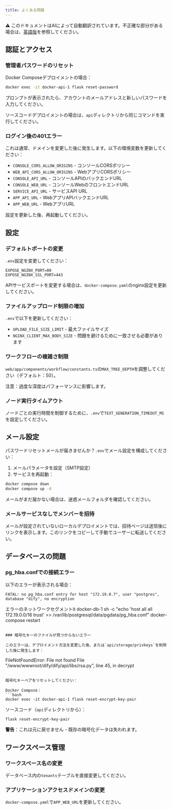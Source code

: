 ```yaml
---
title: よくある問題
---
```


<Note> ⚠️ このドキュメントはAIによって自動翻訳されています。不正確な部分がある場合は、[英語版](/en/self-hosting/troubleshooting/common-issues)を参照してください。</Note>

## 認証とアクセス

### 管理者パスワードのリセット

Docker Composeデプロイメントの場合：

```bash
docker exec -it docker-api-1 flask reset-password
```

プロンプトが表示されたら、アカウントのメールアドレスと新しいパスワードを入力してください。

ソースコードデプロイメントの場合は、`api`ディレクトリから同じコマンドを実行してください。

### ログイン後の401エラー

これは通常、ドメインを変更した後に発生します。以下の環境変数を更新してください：

- `CONSOLE_CORS_ALLOW_ORIGINS` - コンソールCORSポリシー
- `WEB_API_CORS_ALLOW_ORIGINS` - WebアプリCORSポリシー
- `CONSOLE_API_URL` - コンソールAPIのバックエンドURL
- `CONSOLE_WEB_URL` - コンソールWebのフロントエンドURL
- `SERVICE_API_URL` - サービスAPI URL
- `APP_API_URL` - WebアプリAPIバックエンドURL
- `APP_WEB_URL` - WebアプリURL

設定を更新した後、再起動してください。

## 設定

### デフォルトポートの変更

`.env`設定を変更してください：

```
EXPOSE_NGINX_PORT=80
EXPOSE_NGINX_SSL_PORT=443
```

APIサービスポートを変更する場合は、`docker-compose.yaml`のnginx設定を更新してください。

### ファイルアップロード制限の増加

`.env`で以下を更新してください：

- `UPLOAD_FILE_SIZE_LIMIT` - 最大ファイルサイズ
- `NGINX_CLIENT_MAX_BODY_SIZE` - 問題を避けるために一致させる必要があります

### ワークフローの複雑さ制限

`web/app/components/workflow/constants.ts`の`MAX_TREE_DEPTH`を調整してください（デフォルト：50）。

注意：過度な深度はパフォーマンスに影響します。

### ノード実行タイムアウト

ノードごとの実行時間を制御するために、`.env`で`TEXT_GENERATION_TIMEOUT_MS`を設定してください。

## メール設定

パスワードリセットメールが届きませんか？`.env`でメール設定を構成してください：

1. メールパラメータを設定（SMTP設定）
2. サービスを再起動：

```bash
docker compose down
docker compose up -d
```

メールがまだ届かない場合は、迷惑メールフォルダを確認してください。

### メールサービスなしでメンバーを招待

メールが設定されていないローカルデプロイメントでは、招待ページは送信後にリンクを表示します。このリンクをコピーして手動でユーザーに転送してください。

## データベースの問題

### pg_hba.confでの接続エラー

以下のエラーが表示される場合：
```
FATAL: no pg_hba.conf entry for host "172.19.0.7", user "postgres", database "dify", no encryption
```

エラーのネットワークセグメントit docker-db-1 sh -c "echo 'host all all 172.19.0.0/16 trust' >> /var/lib/postgresql/data/pgdata/pg_hba.conf"
docker-compose restart
```

### 暗号化キーのファイルが見つからないエラー

このエラーは、デプロイメント方法を変更した後、または`api/storage/privkeys`を削除した後に発生します：

```
FileNotFoundError: File not found
File "/www/wwwroot/dify/dify/api/libs/rsa.py", line 45, in decrypt
```

暗号化キーペアをリセットしてください：

Docker Compose：
```bash
docker exec -it docker-api-1 flask reset-encrypt-key-pair
```

ソースコード（`api`ディレクトリから）：
```bash
flask reset-encrypt-key-pair
```

**警告**：これは元に戻せません - 既存の暗号化データは失われます。

## ワークスペース管理

### ワークスペース名の変更

データベース内の`tenants`テーブルを直接変更してください。

### アプリケーションアクセスドメインの変更

`docker-compose.yaml`で`APP_WEB_URL`を更新してください。
